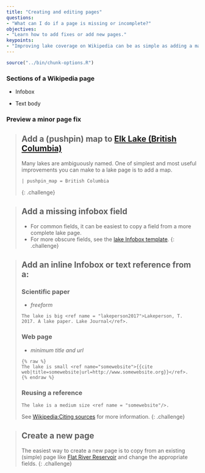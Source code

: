 ```yaml
---
title: "Creating and editing pages"
questions:
- "What can I do if a page is missing or incomplete?"
objectives:
- "Learn how to add fixes or add new pages."
keypoints:
- "Improving lake coverage on Wikipedia can be as simple as adding a map."
---
```


```r
source("../bin/chunk-options.R")
```

### Sections of a Wikipedia page

* Infobox

* Text body

### Preview a minor page fix

> ## Add a (pushpin) map to [Elk Lake (British Columbia)](https://en.wikipedia.org/wiki/Elk_Lake_(British_Columbia))
> Many lakes are ambiguously named. One of simplest and most useful improvements you can make to a lake page is to add a map.
> ```
> | pushpin_map = British Columbia
> ```
{: .challenge}

> ## Add a missing infobox field
> * For common fields, it can be easiest to copy a field from a more complete lake page.
> * For more obscure fields, see the [lake Infobox template](https://en.wikipedia.org/wiki/Template:Infobox_body_of_water).
{: .challenge}

> ## Add an inline Infobox or text reference from a:
> ### Scientific paper
> 
> * _freeform_
> 
> ```
> The lake is big <ref name = "lakeperson2017">Lakeperson, T. 2017. A lake paper. Lake Journal</ref>.
> ```
> 
> ### Web page
> 
> * _minimum title and url_
> 
> ```
> {% raw %}
> The lake is small <ref name="somewebsite">{{cite web|title=somewebsite|url=http://www.somewebsite.org}}</ref>.
> {% endraw %}
> ```
> 
> ### Reusing a reference
> 
> ```
> The lake is a medium size <ref name = "somewebsite"/>.
> ```
> See [Wikipedia:Citing sources](https://en.wikipedia.org/wiki/Wikipedia:Citing_sources) for more information.
{: .challenge}

> ## Create a new page
> The easiest way to create a new page is to copy from an existing (simple) page like [Flat River Reservoir](https://en.wikipedia.org/wiki/Flat_River_Reservoir) and change the appropriate fields.
{: .challenge}
